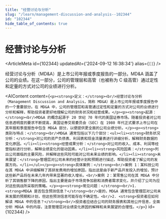 ```yaml
---
title: "经营讨论与分析"
slug: "/learn/management-discussion-and-analysis--102344"
id: "102344"
hide_table_of_contents: true
---
```



# 经营讨论与分析

<ArticleMeta id={102344} updatedAt={'2024-09-12 16:38:34'} alias={`[]`} />
<div className='border-solid border-b border-t-0 my-4 border-[var(--ifm-color-gray-300)]' />

经营讨论与分析（MD&A）是上市公司年报或季度报告的一部分。MD&A 涵盖了公司的业绩。在这一部分，公司的管理层和高管（也被称为 C 级高管）通过定性和定量的方式对公司的业绩进行分析。

<AIContent content={`<p><strong>定义：</strong><br/>经营讨论与分析（Management Discussion and Analysis，简称 MD&A）是上市公司年报或季度报告中的一个重要部分。在 MD&A 中，公司的管理层和高管通过定性和定量的方式对公司的业绩进行分析和解释，帮助投资者更好地理解公司的财务状况和经营成果。</p><p><strong>起源：</strong><br/>MD&A 的概念起源于 20 世纪 70 年代的美国证券市场。随着投资者对公司信息透明度的要求不断提高，美国证券交易委员会（SEC）在 1980 年代正式要求上市公司在其年报和季度报告中包含 MD&A 部分，以便提供更全面的公司业绩分析。</p><p><strong>类别与特点：</strong><br/>MD&A 通常包括以下几个部分：<ul><li><strong>财务状况分析：</strong>对公司的资产负债表、利润表和现金流量表进行详细分析，解释财务数据的变化原因。</li><li><strong>经营成果分析：</strong>对公司的收入、成本、利润等经营指标进行分析，解释业绩变化的驱动因素。</li><li><strong>风险因素：</strong>列出公司面临的主要风险，并解释这些风险可能对公司未来业绩的影响。</li><li><strong>未来展望：</strong>管理层对公司未来的经营计划和预期进行描述，帮助投资者了解公司的发展方向。</li></ul></p><p><strong>具体案例：</strong><br/>案例 1：某科技公司在其 MD&A 中详细解释了其研发费用的增加原因，指出这是由于新产品开发投入的增加，预计这些新产品将在未来几年内带来显著的收入增长。<br/>案例 2：某零售公司在其 MD&A 中分析了其销售额下降的原因，指出主要是由于市场竞争加剧和消费者需求变化，并介绍了公司为应对这些挑战所采取的策略。</p><p><strong>常见问题：</strong><br/>1. <strong>MD&A 是否包含预测信息？</strong><br/>是的，MD&A 通常包含管理层对公司未来发展的预期和计划，但这些预测信息可能存在不确定性。<br/>2. <strong>投资者应如何解读 MD&A 中的信息？</strong><br/>投资者应结合公司的财务报表和其他公开信息，全面分析 MD&A 中的内容，注意管理层对业绩变化原因的解释和未来展望的合理性。</p>`} id={102344} />
